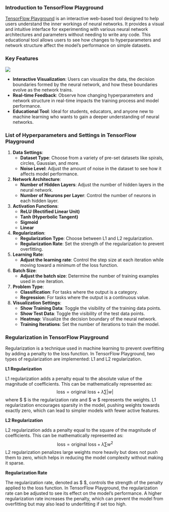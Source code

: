 ### Introduction to TensorFlow Playground

[TensorFlow Playground](https://playground.tensorflow.org/) is an interactive web-based tool designed to help users understand the inner workings of neural networks. It provides a visual and intuitive interface for experimenting with various neural network architectures and parameters without needing to write any code. This educational tool allows users to see how changes to hyperparameters and network structure affect the model's performance on simple datasets.

### Key Features

![](images/Screenshot%202024-06-07%20at%2000.46.48.png)

-   **Interactive Visualization**: Users can visualize the data, the decision boundaries formed by the neural network, and how these boundaries evolve as the network trains.
-   **Real-time Feedback**: Observe how changing hyperparameters and network structure in real-time impacts the training process and model performance.
-   **Educational Tool**: Ideal for students, educators, and anyone new to machine learning who wants to gain a deeper understanding of neural networks.

### List of Hyperparameters and Settings in TensorFlow Playground

1.  **Data Settings**:
    -   **Dataset Type**: Choose from a variety of pre-set datasets like spirals, circles, Gaussian, and more.
    -   **Noise Level**: Adjust the amount of noise in the dataset to see how it affects model performance.
2.  **Network Architecture**:
    -   **Number of Hidden Layers**: Adjust the number of hidden layers in the neural network.
    -   **Number of Neurons per Layer**: Control the number of neurons in each hidden layer.
3.  **Activation Functions**:
    -   **ReLU (Rectified Linear Unit)**
    -   **Tanh (Hyperbolic Tangent)**
    -   **Sigmoid**
    -   **Linear**
4.  **Regularization**:
    -   **Regularization Type**: Choose between L1 and L2 regularization.
    -   **Regularization Rate**: Set the strength of the regularization to prevent overfitting.
5.  **Learning Rate**:
    -   **Adjust the learning rate**: Control the step size at each iteration while moving toward a minimum of the loss function.
6.  **Batch Size**:
    -   **Adjust the batch size**: Determine the number of training examples used in one iteration.
7.  **Problem Type**:
    -   **Classification**: For tasks where the output is a category.
    -   **Regression**: For tasks where the output is a continuous value.
8.  **Visualization Settings**:
    -   **Show Training Data**: Toggle the visibility of the training data points.
    -   **Show Test Data**: Toggle the visibility of the test data points.
    -   **Heatmap**: Visualize the decision boundary of the neural network.
    -   **Training Iterations**: Set the number of iterations to train the model.

### Regularization in TensorFlow Playground

Regularization is a technique used in machine learning to prevent overfitting by adding a penalty to the loss function. In TensorFlow Playground, two types of regularization are implemented: L1 and L2 regularization.

**L1 Regularization**

L1 regularization adds a penalty equal to the absolute value of the magnitude of coefficients. This can be mathematically represented as: $$ \text{loss} = \text{original loss} + \lambda \sum |w| $$ where \$ \lambda \$ is the regularization rate and \$ w \$ represents the weights. L1 regularization encourages sparsity in the model, pushing weights towards exactly zero, which can lead to simpler models with fewer active features.

**L2 Regularization**

L2 regularization adds a penalty equal to the square of the magnitude of coefficients. This can be mathematically represented as: $$ \text{loss} = \text{original loss} + \lambda \sum w^2 $$ L2 regularization penalizes large weights more heavily but does not push them to zero, which helps in reducing the model complexity without making it sparse.

**Regularization Rate**

The regularization rate, denoted as \$ \lambda \$, controls the strength of the penalty applied to the loss function. In TensorFlow Playground, the regularization rate can be adjusted to see its effect on the model's performance. A higher regularization rate increases the penalty, which can prevent the model from overfitting but may also lead to underfitting if set too high.
